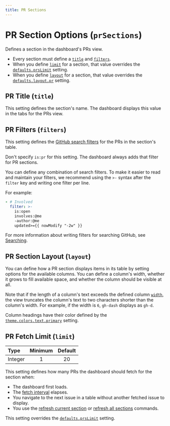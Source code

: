 ```yaml
---
title: PR Sections
---
```


# PR Section Options (`prSections`)

Defines a section in the dashboard's PRs view.

- Every section must define a [`title`] and [`filters`].
- When you define [`limit`] for a section, that value overrides the
  [`defaults.prsLimit`] setting.
- When you define [`layout`] for a section, that value overrides the
  [`defaults.layout.pr`] setting.

[`title`]: #pr-title-title
[`filters`]: #pr-filters-filters
[`limit`]: #pr-fetch-limit-limit
[`layout`]: #pr-section-layout-layout
[`defaults.prsLimit`]: /configuration/defaults/#pr-fetch-limit
[`defaults.layout.pr`]: /configuration/defaults/#layout-options-layout

## PR Title (`title`)

This setting defines the section's name. The dashboard displays this value in the tabs for
the PRs view.

## PR Filters (`filters`)

This setting defines the [GitHub search filters][01] for the PRs in the section's table.

Don't specify `is:pr` for this setting. The dashboard always adds that filter for PR
sections.

You can define any combination of search filters. To make it easier to read and maintain
your filters, we recommend using the `>-` syntax after the `filter` key and writing one
filter per line.

For example:

```yaml
- # Involved
  filter: >-
    is:open
    involves:@me
    -author:@me
    updated>={{ nowModify "-2w" }}
```

For more information about writing filters for searching GitHub, see [Searching].

[Searching]: /configuration/searching

## PR Section Layout (`layout`)

You can define how a PR section displays items in its table by setting options for the
available columns. You can define a column's width, whether it grows to fill available space,
and whether the column should be visible at all.

Note that if the length of a column's text exceeds the defined column [`width`], the view
truncates the column's text to two characters shorter than the column's width. For example, if
the width is `6`, `gh-dash` displays as `gh-d`.

Column headings have their color defined by the [`theme.colors.text.primary`] setting.

[`width`]: /configuration/layout/options#layout-options-width
[`theme.colors.text.primary`]: /configuration/theme

## PR Fetch Limit (`limit`)

| Type    | Minimum | Default |
| :------ | :-----: | :-----: |
| Integer |    1    |   20    |

This setting defines how many PRs the dashboard should fetch for the section when:

- The dashboard first loads.
- The [fetch interval] elapses.
- You navigate to the next issue in a table without another fetched issue to display.
- You use the [refresh current section] or [refresh all sections] commands.

This setting overrides the [`defaults.prsLimit`] setting.

[01]: https://docs.github.com/en/search-github/searching-on-github/searching-issues-and-pull-requests
[fetch interval]: /configuration/defaults/#refetch-interval-in-minutes-refetchintervalminutes
[refresh current section]: /getting-started/keybindings/global/#r---refresh-current-section
[refresh all sections]: /getting-started/keybindings/global/#r---refresh-all-sections
[`defaults.prsLimit`]: /configuration/defaults/#pr-fetch-limit
